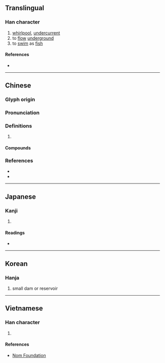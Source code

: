 {{character info/new}}
==Translingual==

===Han character===
{{Han char|rn=85|rad=水|as=06|sn=9|four=33134|canj=EOIK|ids=⿰氵伏}}

# [[whirlpool]], [[undercurrent]]
# to [[flow]] [[underground]]
# to [[swim]] as [[fish]]

====References====
* {{Han ref|kx=0620.040|dkj=17373|dj=1015.080|hdz=31609.040|uh=6D11|ud=27921|bh=CF7B|bd=53115}}

----

==Chinese==
{{zh-forms}}

===Glyph origin===
{{Han etym}}

===Pronunciation===
{{zh-pron
|m=fú
|c=fu3,fuk6
|mc=y
|oc=y
|cat=n,v
}}

===Definitions===
{{zh-hanzi}}

# {{rfdef|zh}}

====Compounds====
{{zh-der|洄洑|洑上水}}

===References===
* {{R:twedu|B02092}}
* {{R:yue:Hanzi}}

----

==Japanese==

===Kanji===
{{ja-kanji|grade=|rs=水06}}

# {{defn|lang=ja|sort=水06}}

====Readings====
* {{ja-readings|on=[[ふく]] (fuku), [[ぶく]] (buku)|kun=}}

----

==Korean==

===Hanja===
{{ko-hanja|hangeul=보|eumhun=|rv=bo|mr=po|y=po}}

# small dam or reservoir

----

==Vietnamese==

===Han character===
{{vi-readings|rs=水06|hanviet=phục}}

# {{defn|lang=vi|sort=水06}}

====References====
* [http://nomfoundation.org/common/nom_details.php?codepoint=6d11 Nom Foundation]